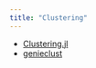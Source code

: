 ```yaml
---
title: "Clustering"
---
```


- [Clustering.jl](https://juliastats.org/Clustering.jl/stable/)
- [genieclust](https://genieclust.gagolewski.com/)